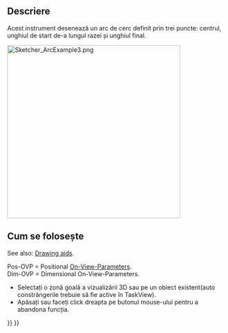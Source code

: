 <languages/>

<div class="mw-translate-fuzzy">
{{Docnav/ro
|[[Sketcher_CompCreateArc/ro|Create an arc]]
|[[Sketcher_Create3PointArc/ro|Arc by 3 Point]]
|[[Sketcher_Workbench/ro|Sketcher]]
|IconL=Sketcher_CompCreateArc.png
|IconC=Workbench_Sketcher.svg
|IconR=Sketcher CreateArc3Point.png
}}
</div>

<div class="mw-translate-fuzzy">
{{GuiCommand/ro
|Name=Sketcher CreateArc
|Name/ro=Sketcher Arc
|Workbenches=[[Sketcher Workbench/ro|Sketcher]]
|MenuLocation=Sketch → Sketcher geometries → Create arc
|SeeAlso=[[Sketcher CompCreateCircle/ro|Sketcher Circle]]
}}
</div>

<span id="Description"></span>
==Descriere==

<div class="mw-translate-fuzzy">
Acest instrument desenează un arc de cerc definit prin trei puncte: centrul, unghiul de start de-a lungul razei și unghiul final.
</div>

[[Image:Sketcher_ArcExample3.png|400px]]
{{Caption|Arc created in Center mode with automatically applied constraints defined by entering all On-View-Parameters}}

<span id="Usage"></span>
<div class="mw-translate-fuzzy">
== Cum se folosește ==
</div>

See also: [[Sketcher_Workbench#Drawing_aids|Drawing aids]].

Pos-OVP = Positional [[Sketcher_Preferences#General|On-View-Parameters]]. {{Version|1.0}}<br>
Dim-OVP = Dimensional On-View-Parameters. {{Version|1.0}}

<div class="mw-translate-fuzzy">
* Selectați o zonă goală a vizualizării 3D sau pe un obiect existent(auto constrângerile trebuie să fie active în TaskView).
* Apăsați {{KEY|Esc}} sau faceți click dreapta pe butonul mouse-ului pentru a abandona funcția.
</div>


<div class="mw-translate-fuzzy">
{{Docnav/ro
|[[Sketcher_CompCreateArc/ro|Create an arc]]
|[[Sketcher_Create3PointArc/ro|Arc by 3 Point]]
|[[Sketcher_Workbench/ro|Sketcher]]
|IconL=Sketcher_CompCreateArc.png
|IconC=Workbench_Sketcher.svg
|IconR=Sketcher CreateArc3Point.png
}}
</div>

{{Sketcher_Tools_navi{{#translation:}}}}
{{Userdocnavi{{#translation:}}}}